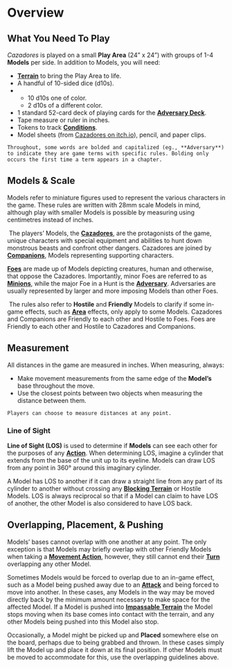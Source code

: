 # Overview {#overview}

## What You Need To Play {#materials}

*Cazadores* is played on a small **Play Area** (24” x 24”) with groups of 1-4 **Models** per side. In addition to Models, you will need:

- **[Terrain](#terrain)** to bring the Play Area to life.
- A handful of 10-sided dice (d10s).
- - 10 d10s one of color.
  - 2 d10s of a different color.
- 1 standard 52-card deck of playing cards for the **[Adversary Deck](#adeck)**.
- Tape measure or ruler in inches.
- Tokens to track **[Conditions](#conditions)**.
- Model sheets (from [Cazadores on itch.io](https://matachingames.itch.io/cazadores)), pencil, and paper clips.

```block
Throughout, some words are bolded and capitalized (eg., **Adversary**) to indicate they are game terms with specific rules. Bolding only occurs the first time a term appears in a chapter.
```

## Models & Scale {#scale}

Models refer to miniature figures used to represent the various characters in the game. These rules are written with 28mm scale Models in mind, although play with smaller Models is possible by measuring using centimetres instead of inches.

 The players’ Models, the **[Cazadores](#cazadores)**, are the protagonists of the game, unique characters with special equipment and abilities to hunt down monstrous beasts and confront other dangers. Cazadores are joined by **[Companions](#cazadores)**, Models representing supporting characters.

**[Foes](#foes)** are made up of Models depicting creatures, human and otherwise, that oppose the Cazadores. Importantly, minor Foes are referred to as **[Minions](#ftypes)**, while the major Foe in a Hunt is the **[Adversary](#adeck)**. Adversaries are usually represented by larger and more imposing Models than other Foes.

 The rules also refer to **Hostile** and **Friendly** Models to clarify if some in-game effects, such as **[Area](#areas)** effects, only apply to some Models. Cazadores and Companions are Friendly to each other and Hostile to Foes. Foes are Friendly to each other and Hostile to Cazadores and Companions.

## Measurement {#measurement}

All distances in the game are measured in inches. When measuring, always:

- Make movement measurements from the same edge of the **Model’s** base throughout the move.
- Use the closest points between two objects when measuring the distance between them.

```block
Players can choose to measure distances at any point. 
```

### Line of Sight {#los .unnumbered}

**Line of Sight (LOS)** is used to determine if **Models** can see each other for the purposes of any **[Action](#actions)**. When determining LOS, imagine a cylinder that extends from the base of the unit up to its eyeline. Models can draw LOS from any point in 360° around this imaginary cylinder. 

A Model has LOS to another if it can draw a straight line from any part of its cylinder to another without crossing any **[Blocking Terrain](#terrain)** or Hostile Models. LOS is always reciprocal so that if a Model can claim to have LOS of another, the other Model is also considered to have LOS back.

## Overlapping, Placement, & Pushing {#overlap}

Models’ bases cannot overlap with one another at any point. The only exception is that Models may briefly overlap with other Friendly Models when taking a **[Movement Action](#actions)**, however, they still cannot end their **[Turn](#turns)** overlapping any other Model.

Sometimes Models would be forced to overlap due to an in-game effect, such as a Model being pushed away due to an **[Attack](#attacks)** and being forced to move into another. In these cases, any Models in the way may be moved directly back by the minimum amount necessary to make space for the affected Model. If a Model is pushed into **[Impassable Terrain](#terrain)** the Model stops moving when its base comes into contact with the terrain, and any other Models being pushed into this Model also stop.

Occasionally, a Model might be picked up and **Placed** somewhere else on the board, perhaps due to being grabbed and thrown. In these cases simply lift the Model up and place it down at its final position. If other Models must be moved to accommodate for this, use the overlapping guidelines above.

